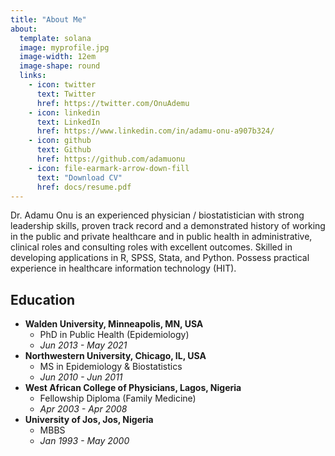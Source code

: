 ```yaml
---
title: "About Me"
about:
  template: solana
  image: myprofile.jpg
  image-width: 12em
  image-shape: round
  links:
    - icon: twitter
      text: Twitter
      href: https://twitter.com/OnuAdemu
    - icon: linkedin
      text: LinkedIn
      href: https://www.linkedin.com/in/adamu-onu-a907b324/
    - icon: github
      text: Github
      href: https://github.com/adamuonu
    - icon: file-earmark-arrow-down-fill
      text: "Download CV"
      href: docs/resume.pdf
---
```


Dr. Adamu Onu is an experienced physician / biostatistician with strong leadership skills, proven track record and a demonstrated history of working in the public and private healthcare and in public health in administrative, clinical roles and consulting roles with excellent outcomes. Skilled in developing applications in R, SPSS, Stata, and Python. Possess practical experience in healthcare information technology (HIT).

## Education

- **Walden University, Minneapolis, MN, USA**
  - PhD in Public Health (Epidemiology) 
  - *Jun 2013 - May 2021*

- **Northwestern University, Chicago, IL, USA**
  - MS in Epidemiology & Biostatistics
  - *Jun 2010 - Jun 2011*

- **West African College of Physicians, Lagos, Nigeria**
  - Fellowship Diploma (Family Medicine)
  - *Apr 2003 - Apr 2008*

- **University of Jos, Jos, Nigeria**
  - MBBS
  - *Jan 1993 - May 2000*

